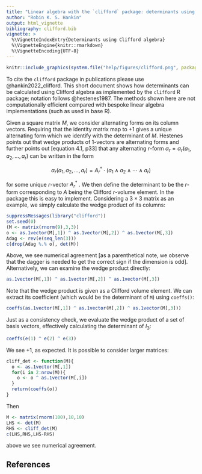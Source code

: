 ```yaml
---
title: "Linear algebra with the `clifford` package: determinants using wedge products"
author: "Robin K. S. Hankin"
output: html_vignette
bibliography: clifford.bib
vignette: >
  %\VignetteIndexEntry{Determinants using Clifford algebra}
  %\VignetteEngine{knitr::rmarkdown}
  %\VignetteEncoding{UTF-8}
---
```



```r
knitr::include_graphics(system.file("help/figures/clifford.png", package = "clifford"))
```

To cite the `clifford` package in publications please use
@hankin2022_clifford.  This short document shows how determinants
can be calculated using Clifford algebra as implemented by the
`clifford` R package; notation follows @hestenes1987.  The methods
shown here are not computationally efficient compared with bespoke
linear algebra implementations (such as used in base R).

Given a square matrix $M$, we consider alternating forms on its column
vectors.  Requiring that the identity matrix map to $+1$ gives a
unique alternating form which we identify with the determinant of $M$.
Hestenes points out that wedge products of 1-vectors are alternating
forms and further points out [equation 4.1, p33] that any alternating
$r$-form $\alpha_r=\alpha_r\left(a_1,a_2,\ldots,a_r\right)$ can be
written in the form

$$\alpha_r\left(a_1,a_2,\ldots,a_r\right)=
A_r^\dagger\cdot\left(a_1\wedge a_2\wedge\cdots\wedge a_r\right)
$$

for some unique $r$-vector $A_r^\dagger$ .  We then define the
determinant to be the $r$-form corresponding to $A$ being the Clifford
$r$-volume element.  In the package this is easy to implement.
Considering a $3\times 3$ matrix as an example, we simply calculate
the wedge product of its columns:

```r
suppressMessages(library("clifford"))
set.seed(0)
(M <- matrix(rnorm(9),3,3))
o <- as.1vector(M[,1]) ^ as.1vector(M[,2]) ^ as.1vector(M[,3])
Adag <- rev(e(seq_len(3)))
c(drop(Adag %.% o), det(M))
```

Above, we see numerical agreement [as a parenthetical note, we observe
that the dagger is needed to get the correct sign if the dimension is
odd].  Alternatively, we can examine the wedge product directly:

```r
as.1vector(M[,1]) ^ as.1vector(M[,2]) ^ as.1vector(M[,3])
```		  

Note that the wedge product is given as a Clifford volume element.  We
can extract its coefficient (which would be the determinant of `M`)
using `coeffs()`:

```r
coeffs(as.1vector(M[,1]) ^ as.1vector(M[,2]) ^ as.1vector(M[,3]))
```

Just as a consistency check, we evaluate the wedge product of a set of
basis vectors, effectively calculating the determinant of $I_3$:

```r
coeffs(e(1) ^ e(2) ^ e(3))
```

We see $+1$, as expected.  It is possible to consider larger matrices:

```r
cliff_det <- function(M){
  o <- as.1vector(M[,1])
  for(i in 2:nrow(M)){
    o <- o ^ as.1vector(M[,i])
  }
  return(coeffs(o))
}
```

Then

```r
M <- matrix(rnorm(100),10,10)
LHS <- det(M)
RHS <- cliff_det(M)
c(LHS,RHS,LHS-RHS)
```

above we see numerical agreement.

## References
